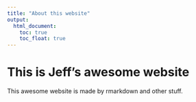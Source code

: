 ```yaml
---
title: "About this website"
output: 
  html_document:
    toc: true
    toc_float: true
---
```


# This is Jeff's awesome website

This awesome website is made by rmarkdown and other stuff.
